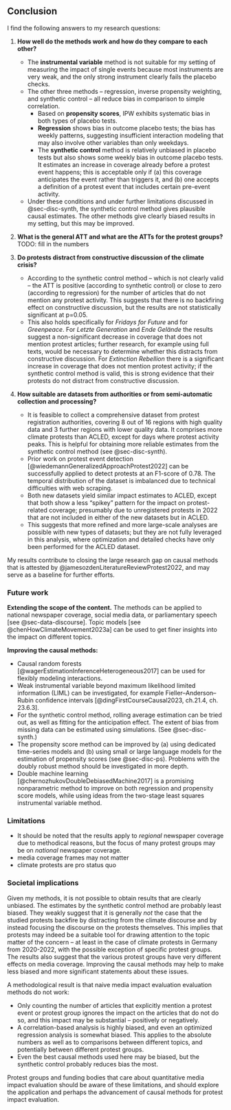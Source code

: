 <!--

Conclusions answer the research questions and are sharply defined.

Arguing on societal implications and recommendations (if applicable):
Managerial/societal recommendations are well-derived from findings, original and actionable.

 -->


## Conclusion

I find the following answers to my research questions:

1. __How well do the methods work and how do they compare to each other?__
   - The __instrumental variable__ method is not suitable for my setting of measuring the impact of single events because most instruments are very weak, and the only strong instrument clearly fails the placebo checks.
   - The other three methods -- regression, inverse propensity weighting, and synthetic control -- all reduce bias in comparison to simple correlation.
     - Based on __propensity scores__, IPW exhibits systematic bias in both types of placebo tests.
     - __Regression__ shows bias in outcome placebo tests; the bias has weekly patterns, suggesting insufficient interaction modeling that may also involve other variables than only weekdays.
     - The __synthetic control__ method is relatively unbiased in placebo tests but also shows some weekly bias in outcome placebo tests. It estimates an increase in coverage already before a protest event happens; this is acceptable only if (a) this coverage anticipates the event rather than triggers it, and (b) one accepts a definition of a protest event that includes certain pre-event activity.
   - Under these conditions and under further limitations discussed in @sec-disc-synth, the synthetic control method gives plausible causal estimates. The other methods give clearly biased results in my setting, but this may be improved.

2. __What is the general ATT and what are the ATTs for the protest groups?__ TODO: fill in the numbers
<!-- According to the synthetic control method -- which is not clearly valid -- the ATT on cumulative regional newspaper converage in the first week after the protests is 7.XX±X.XX. The ATTs for the individual groups are ... (not significant?) TODO -->

1. __Do protests distract from constructive discussion of the climate crisis?__
   - According to the synthetic control method -- which is not clearly valid -- the ATT is positive (according to synthetic control) or close to zero (according to regression) for the number of articles that do not mention any protest activity. This suggests that there is no backfiring effect on constructive discussion, but the results are not statistically significant at p=0.05.
   - This also holds specifically for _Fridays for Future_ and for _Greenpeace_. For _Letzte Generation_ and _Ende Gelände_ the results suggest a non-significant decrease in coverage that does not mention protest articles; further research, for example using full texts, would be necessary to determine whether this distracts from constructive discussion. For _Extinction Rebellion_ there is a significant increase in coverage that does not mention protest activity; if the synthetic control method is valid, this is strong evidence that their protests do not distract from constructive discussion.

2. __How suitable are datasets from authorities or from semi-automatic collection and processing?__
   - It is feasible to collect a comprehensive dataset from protest registration authorities, covering 8 out of 16 regions with high quality data and 3 further regions with lower quality data. It comprises more climate protests than ACLED, except for days where protest activity peaks. This is helpful for obtaining more reliable estimates from the synthetic control method (see @sec-disc-synth).
   - Prior work on protest event detection [@wiedemannGeneralizedApproachProtest2022] can be successfully applied to detect protests at an F1-score of 0.78. The temporal distribution of the dataset is imbalanced due to technical difficulties with web scraping.
   - Both new datasets yield similar impact estimates to ACLED, except that both show a less "spikey" pattern for the impact on protest-related coverage; presumably due to unregistered protests in 2022 that are not included in either of the new datasets but in ACLED.
   - This suggests that more refined and more large-scale analyses are possible with new types of datasets; but they are not fully leveraged in this analysis, where optimization and detailed checks have only been performed for the ACLED dataset.

My results contribute to closing the large research gap on causal methods that is attested by @jamesozdenLiteratureReviewProtest2022, and may serve as a baseline for further efforts.

### Future work

__Extending the scope of the content.__ The methods can be applied to national newspaper coverage, social media data, or parliamentary speech [see @sec-data-discourse]. Topic models [see @chenHowClimateMovement2023a] can be used to get finer insights into the impact on different topics.

__Improving the causal methods:__

- Causal random forests [@wagerEstimationInferenceHeterogeneous2017] can be used for flexibly modeling interactions.
- Weak instrumental variable beyond maximum likelihood limited information (LIML) can be investigated, for example Fieller–Anderson–Rubin confidence intervals [@dingFirstCourseCausal2023, ch.21.4, ch. 23.6.3].
- For the synthetic control method, rolling average estimation can be tried out, as well as fitting for the anticipation effect. The extent of bias from missing data can be estimated using simulations. (See @sec-disc-synth.)
- The propensity score method can be improved by (a) using dedicated time-series models and (b) using small or large language models for the estimation of propensity scores (see @sec-disc-ps). Problems with the doubly robust method should be investigated in more depth.
- Double machine learning [@chernozhukovDoubleDebiasedMachine2017] is a promising nonparametric method to improve on both regression and propensity score models, while using ideas from the two-stage least squares instrumental variable method.

### Limitations

- It should be noted that the results apply to _regional_ newspaper coverage due to methodical reasons, but the focus of many protest groups may be on _national_ newspaper coverage.
- media coverage frames may not matter
- climate protests are pro status quo

### Societal implications

Given my methods, it is not possible to obtain results that are clearly unbiased. The estimates by the synthetic control method are probably least biased. They weakly suggest that it is generally _not_ the case that the studied protests backfire by distracting from the climate discourse and by instead focusing the discourse on the protests themselves. This implies that protests may indeed be a suitable tool for drawing attention to the topic matter of the concern -- at least in the case of climate protests in Germany from 2020-2022, with the possible exception of specific protest groups. The results also suggest that the various protest groups have very different effects on media coverage. Improving the causal methods may help to make less biased and more significant statements about these issues.

A methodological result is that naive media impact evaluation evaluation methods do not work:

- Only counting the number of articles that explicitly mention a protest event or protest group ignores the impact on the articles that do not do so, and this impact may be substantial -- positively or negatively.
- A correlation-based analysis is highly biased, and even an optimized regression analysis is somewhat biased. This applies to the absolute numbers as well as to comparisons between different topics, and potentially between different protest groups.
- Even the best causal methods used here may be biased, but the synthetic control probably reduces bias the most.

Protest groups and funding bodies that care about quantitative media impact evaluation should be aware of these limitations, and should explore the application and perhaps the advancement of causal methods for protest impact evaluation.
